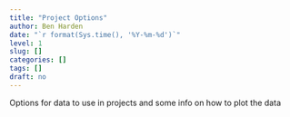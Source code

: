```yaml
---
title: "Project Options"
author: Ben Harden
date: "`r format(Sys.time(), '%Y-%m-%d')`"
level: 1
slug: []
categories: []
tags: []
draft: no
---
```


Options for data to use in projects and some info on how to plot the data